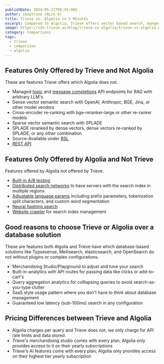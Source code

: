 ```yaml
---
publishDate: 2024-05-21T08:45:00Z
author: skeptrune (Nick K)
title: Trieve vs. Algolia in 5 Minutes
excerpt: Compared to Algolia, Trieve offers vector based search, manged RAG, and pricing based on rate limits instead of number of search queries
image: https://cdn.trieve.ai/blog/trieve-vs-algolia/trieve-vs-algolia.webp
category: Comparisons
tags:
  - trieve
  - comparison
  - algolia
---
```


## Features Only Offered by Trieve and Not Algolia

These are features Trieve offers which Algolia does not.

- Managed [topic](https://docs.trieve.ai/api-reference/topic/create-topic) and [message completions](https://docs.trieve.ai/api-reference/message/create-message) API endpoints for RAG with arbitrary LLM's
- Dense vector semantic search with OpenAI, Anthropic, BGE, Jina, or other model vendors
- Cross-encoder re-ranking with bge-reranker-large or other re-ranker models
- Sparse vector semantic search with SPLADE
- SPLADE reranked by dense vectors, dense vectors re-ranked by SPLADE, or any other combination
- Source-Available under [BSL](https://en.wikipedia.org/wiki/Business_Source_License)
- [REST API](https://docs.trieve.ai/api-reference/chunk/create-or-upsert-chunk-or-chunks)

## Features Only Offered by Algolia and Not Trieve

Features offered by Algolia not offered by Trieve.

- [Built-in A/B testing](https://www.algolia.com/doc/guides/ab-testing/what-is-ab-testing/how-to/create-and-run-an-ab-test/)
- [Distributed search networks](https://www.algolia.com/doc/guides/scaling/distributed-search-network-dsn/) to have servers with the search index in multiple regions
- [Adjustable language params](https://www.algolia.com/ecommerce-merchandising-playbook/configuring-language-settings/) including prefix parameters, tokenization split characters, and custom word segmentation
- [Neural hashing search](https://www.algolia.com/blog/ai/neural-hashing-ai-search-retrieval/)
- [Website crawler](https://www.algolia.com/products/features/crawler/) for search index management

## Good reasons to choose Trieve or Algolia over a database solution

These are features both Algolia and Trieve have which database-based solutions like Typsesense, Meilisearch, elasticsearch, and OpenSearch do not without plugins or complex configurations.

- Merchandising Studio/Playground to adjust and tune your search
- Built-in-analytics with API routes for passing data like clicks or add-to-cart's
- Query aggregation analytics for colllapsing queries to avoid search-as-you-type clutter
- SaaS style usage pattern where you don't have to think about database management
- Guaranteed low latency (sub-100ms) search in any configuration

## Pricing Differences between Trieve and Algolia

- Algolia charges per query and Trieve does not; we only charge for API rate limits and data stored
- Trieve's merchandising studio comes with every plan; Algolia only provides access to it on their yearly subscriptions
- Trieve's AI features come with every plan; Algolia only provides access on their highest tier yearly subscription
